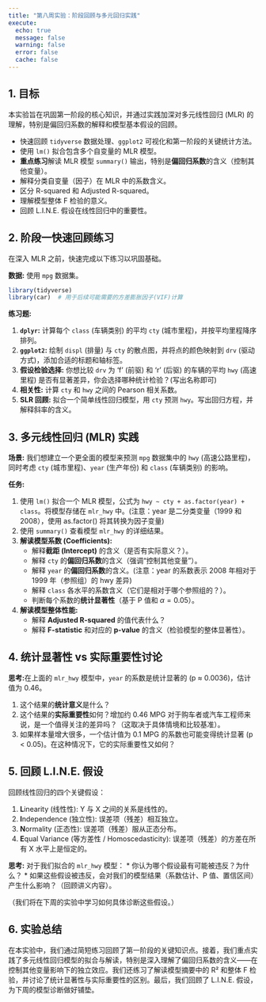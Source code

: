 ```yaml
---
title: "第八周实验：阶段回顾与多元回归实践"
execute:
  echo: true
  message: false
  warning: false
  error: false
  cache: false
---
```


## 1. 目标

本实验旨在巩固第一阶段的核心知识，并通过实践加深对多元线性回归 (MLR) 的理解，特别是偏回归系数的解释和模型基本假设的回顾。

*   快速回顾 `tidyverse` 数据处理、`ggplot2` 可视化和第一阶段的关键统计方法。
*   使用 `lm()` 拟合包含多个自变量的 MLR 模型。
*   **重点练习**解读 MLR 模型 `summary()` 输出，特别是**偏回归系数**的含义（控制其他变量）。
*   解释分类自变量（因子）在 MLR 中的系数含义。
*   区分 R-squared 和 Adjusted R-squared。
*   理解模型整体 F 检验的意义。
*   回顾 L.I.N.E. 假设在线性回归中的重要性。

## 2. 阶段一快速回顾练习

在深入 MLR 之前，快速完成以下练习以巩固基础。

**数据:** 使用 `mpg` 数据集。

```r
library(tidyverse)
library(car)  # 用于后续可能需要的方差膨胀因子(VIF)计算
```

**练习题:**

1.  **`dplyr`:** 计算每个 `class` (车辆类别) 的平均 `cty` (城市里程)，并按平均里程降序排列。
2.  **`ggplot2`:** 绘制 `displ` (排量) 与 `cty` 的散点图，并将点的颜色映射到 `drv` (驱动方式)，添加合适的标题和轴标签。
3.  **假设检验选择:** 你想比较 `drv` 为 'f' (前驱) 和 'r' (后驱) 的车辆的平均 `hwy` (高速里程) 是否有显著差异，你会选择哪种统计检验？(写出名称即可)
4.  **相关性:** 计算 `cty` 和 `hwy` 之间的 Pearson 相关系数。
5.  **SLR 回顾:** 拟合一个简单线性回归模型，用 `cty` 预测 `hwy`。写出回归方程，并解释斜率的含义。


## 3. 多元线性回归 (MLR) 实践

**场景:** 我们想建立一个更全面的模型来预测 `mpg` 数据集中的 `hwy` (高速公路里程)，同时考虑 `cty` (城市里程)、`year` (生产年份) 和 `class` (车辆类别) 的影响。

**任务:**

1.  使用 `lm()` 拟合一个 MLR 模型，公式为 `hwy ~ cty + as.factor(year) + class`。将模型存储在 `mlr_hwy` 中。(注意：year 是二分类变量（1999 和 2008），使用 as.factor() 将其转换为因子变量)
2.  使用 `summary()` 查看模型 `mlr_hwy` 的详细结果。
3.  **解读模型系数 (Coefficients):**
    *   解释**截距 (Intercept)** 的含义（是否有实际意义？）。
    *   解释 `cty` 的**偏回归系数**的含义（强调“控制其他变量”）。
    *   解释 `year` 的**偏回归系数**的含义。(注意：year 的系数表示 2008 年相对于 1999 年（参照组）的 hwy 差异)
    *   解释 `class` 各水平的系数含义（它们是相对于哪个参照组的？）。
    *   判断每个系数的**统计显著性**（基于 P 值和 $\alpha = 0.05$）。
4.  **解读模型整体性能:**
    *   解释 **Adjusted R-squared** 的值代表什么？
    *   解释 **F-statistic** 和对应的 **p-value** 的含义（检验模型的整体显著性）。


## 4. 统计显著性 vs 实际重要性讨论

**思考:**在上面的 `mlr_hwy` 模型中，`year` 的系数是统计显著的 (p ≈ 0.0036)，估计值为 0.46。

1.  这个结果的**统计意义**是什么？
2.  这个结果的**实际重要性**如何？增加约 0.46 MPG 对于购车者或汽车工程师来说，是一个值得关注的差异吗？（这取决于具体情境和比较基准）。
3.  如果样本量增大很多，一个估计值为 0.1 MPG 的系数也可能变得统计显著 (p < 0.05)。在这种情况下，它的实际重要性又如何？

<!-- **简要讨论:**
1.  统计意义：我们有足够证据（在 $\alpha=0.05$ 下）拒绝“控制其他变量后，四驱和前驱的平均 hwy 没有差异”的原假设。观察到的差异不太可能仅由抽样误差引起。
2.  实际重要性：增加约 1.84 MPG 可能对某些用户（如长途驾驶者）有一定吸引力，但可能不是决定性的购车因素。需要结合油价、车辆价格、其他性能等综合考虑。对于工程师来说，这可能是一个需要进一步研究以优化燃油效率的信号。
3.  如果一个效应非常小（如 0.1 MPG），即使统计显著，其实际重要性也可能很低，几乎可以忽略不计。这突显了不能仅凭 P 值判断结果的重要性。 -->

## 5. 回顾 L.I.N.E. 假设

回顾线性回归的四个关键假设：

1.  **L**inearity (线性性): Y 与 X 之间的关系是线性的。
2.  **I**ndependence (独立性): 误差项（残差）相互独立。
3.  **N**ormality (正态性): 误差项（残差）服从正态分布。
4.  **E**qual Variance (等方差性 / Homoscedasticity): 误差项（残差）的方差在所有 X 水平上是恒定的。

**思考:**
对于我们拟合的 `mlr_hwy` 模型：
*   你认为哪个假设最有可能被违反？为什么？
*   如果这些假设被违反，会对我们的模型结果（系数估计、P 值、置信区间）产生什么影响？（回顾讲义内容）。

（我们将在下周的实验中学习如何具体诊断这些假设。）

## 6. 实验总结

在本实验中，我们通过简短练习回顾了第一阶段的关键知识点。接着，我们重点实践了多元线性回归模型的拟合与解读，特别是深入理解了偏回归系数的含义——在控制其他变量影响下的独立效应。我们还练习了解读模型摘要中的 R² 和整体 F 检验，并讨论了统计显著性与实际重要性的区别。最后，我们回顾了 L.I.N.E. 假设，为下周的模型诊断做好铺垫。
